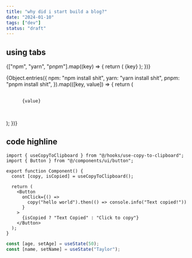 ```yaml
---
title: "why did i start build a blog?"
date: "2024-01-10"
tags: ["dev"]
status: "draft"
---
```


## using tabs

<Tabs defaultValue="pnpm">
 <TabsList>
  {["npm", "yarn", "pnpm"].map((key) => {
    return (
      <TabsTrigger
        key={key}
        value={key}
      >
        {key}
      </TabsTrigger>
    );
  })}
</TabsList>

{Object.entries({
npm: "npm install shit",
yarn: "yarn install shit",
pnpm: "pnpm install shit",
}).map(([key, value]) => {
return (

<TabsContent key={key} value={key} className='mt-0'>
  <pre className='overflow-x-auto px-4 py-5'>
    <code
      className='relative font-mono text-sm leading-none'
      data-language='bash'
    >
      {value}
    </code>
  </pre>
</TabsContent>
); })}

</Tabs>

## code highline

```tsx {1,2}#v {9,10}#s
import { useCopyToClipboard } from "@/hooks/use-copy-to-clipboard";
import { Button } from "@/components/ui/button";

export function Component() {
  const [copy, isCopied] = useCopyToClipboard();

  return (
    <Button
      onClick={() =>
        copy("hello world").then(() => console.info("Text copied!"))
      }
    >
      {isCopied ? "Text Copied" : "Click to copy"}
    </Button>
  );
}
```

```js /age/#v /name/#v /setAge/#s /setName/#s /50/#i /"Taylor"/#i
const [age, setAge] = useState(50);
const [name, setName] = useState("Taylor");
```
